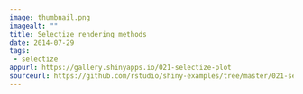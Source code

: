 ```yaml
---
image: thumbnail.png
imagealt: ""
title: Selectize rendering methods
date: 2014-07-29
tags: 
 - selectize
appurl: https://gallery.shinyapps.io/021-selectize-plot
sourceurl: https://github.com/rstudio/shiny-examples/tree/master/021-selectize-plot
---
```

